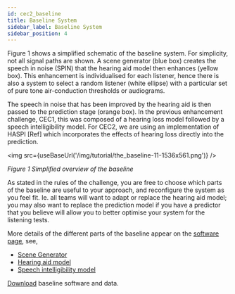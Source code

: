 ```yaml
---
id: cec2_baseline
title: Baseline System
sidebar_label: Baseline System
sidebar_position: 4
---
```




Figure 1 shows a simplified schematic of the baseline system. For simplicity, not all signal paths are shown. A scene generator (blue box) creates the speech in noise (SPIN) that the hearing aid model then enhances (yellow box). This enhancement is individualised for each listener, hence there is also a system to select a random listener (white ellipse) with a particular set of pure tone air-conduction thresholds or audiograms.

The speech in noise that has been improved by the hearing aid is then passed to the prediction stage (orange box). In the previous enhancement challenge, CEC1, this was composed of a hearing loss model followed by a speech intelligibility model. For CEC2, we are using an implementation of HASPI [Ref] which incorporates the effects of hearing loss directly into the prediction.


<img src={useBaseUrl('/img/tutorial/the_baseline-11-1536x561.png')} />

*Figure 1 Simplified overview of the baseline*

As stated in the rules of the challenge, you are free to choose which parts of the baseline are useful to your approach, and reconfigure the system as you feel fit. Ie. all teams will want to adapt or replace the hearing aid model; you may also want to replace the prediction model if you have a predictor that you believe will allow you to better optimise your system for the listening tests.

More details of the different parts of the baseline appear on the [software page](./cec2_software), see,

- [Scene Generator](./cec2_software#a-scene-generator)
- [Hearing aid model](./cec2_software#b-baseeline-hearing-aid-processor)
- [Speech intelligibility model](./cec2_software#e-speech-intelligibility-model)

[Download](./cec2_download) baseline software and data.